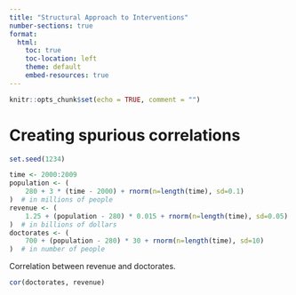 ```yaml
---
title: "Structural Approach to Interventions"
number-sections: true
format:
  html:
    toc: true
    toc-location: left
    theme: default
    embed-resources: true
---
```


```r
knitr::opts_chunk$set(echo = TRUE, comment = "")
```

# Creating spurious correlations


```r

set.seed(1234)

time <- 2000:2009
population <- (
    280 + 3 * (time - 2000) + rnorm(n=length(time), sd=0.1)
)  # in millions of people
revenue <- (
    1.25 + (population - 280) * 0.015 + rnorm(n=length(time), sd=0.05)
)  # in billions of dollars
doctorates <- (
    700 + (population - 280) * 30 + rnorm(n=length(time), sd=10)
)  # in number of people
```

Correlation between revenue and doctorates.

```r
cor(doctorates, revenue)
```